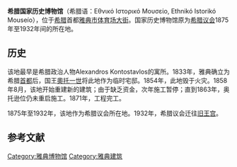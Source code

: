 {{infobox Museum
|name=希腊国家历史博物馆
|image= Old Greek Parliament Athens.jpg
|established= 1960年
|director=        
|location= 雅典市体育场大街
|access= [[雅典地铁|雅典地铁]][[Syntagma站|Syntagma站]] 
|website= [http://www.nhmuseum.gr/ www.nhmuseum.gr]
}}
'''希腊国家历史博物馆'''（希腊语：Εθνικό Ιστορικό Μουσείο, Ethnikó Istorikó Mouseío），位于[[希腊|希腊]]首都[[雅典市|雅典市]][[体育场大街|体育场大街]]。国家历史博物馆原为[[希腊议会|希腊议会]]1875年至1932年间的所在地。

== 历史 ==
该地最早是希腊政治人物Alexandros Kontostavlos的寓所。1833年，雅典确立为希腊[[首都|首都]]后，国王[[奥托一世_(希臘)|奧托一世]]将此地作为临时宅邸。1854年，此地毁于火灾。1858年8月，该地开始重建新的建筑；由于缺乏资金，次年施工暂停；直到1863年，奥托逊位仍未重启施工。1871年，工程完工。

1875年至1932年，该地作为希腊议会所在地。1932年，希腊议会迁往[[希腊旧王宫|旧王宫]]。


==参考文献==
{{reflist}}
{{雅典地标}}
[[Category:雅典博物馆|Category:雅典博物馆]]
[[Category:雅典建筑|Category:雅典建筑]]